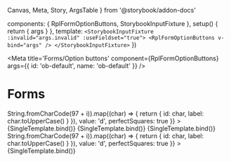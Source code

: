   Canvas,
  Meta,
  Story,
  ArgsTable
} from '@storybook/addon-docs'

  components: { RplFormOptionButtons, StorybookInputFixture },
  setup() {
    return { args }
  },
  template: `<StorybookInputFixture :invalid="args.invalid" :useFieldset="true">
    <RplFormOptionButtons v-bind="args" />
  </StorybookInputFixture>`
})

<Meta title='Forms/Option buttons' component={RplFormOptionButtons} args={{
  id: 'ob-default',
  name: 'ob-default'
}} />

# Forms

<ArgsTable of={RplFormradio} />

<Canvas>
  <Story
    name='Squares'
    args={{
      id: 'squares',
      options: Array(26).fill(0).map((_, i) => String.fromCharCode(97 + i)).map((char) => {
        return {
          id: char,
          label: char.toUpperCase()
        }
      }),
      value: 'd',
      perfectSquares: true
    }}
  >
    {SingleTemplate.bind()}
  </Story>
</Canvas>

<Canvas>
  <Story
    name='Fluid widths'
    args={{
      id: 'fluid',
      options: [
        {
          id: 'item-1',
          label: 'Apple',
        },
        {
          id: 'item-2',
          label: 'Oranges',
        },
        {
          id: 'item-3',
          label: 'Pear',
        },
        {
          id: 'item-4',
          label: 'Strawberries',
        },
        {
          id: 'item-5',
          label: 'Watermelon',
        },
      ],
    }}
  >
    {SingleTemplate.bind()}
  </Story>
</Canvas>

<Canvas>
  <Story
    name='Very long label'
    args={{
      id: 'long-label',
      options: [
        {
          id: 'item-1',
          label: 'Apple',
        },
        {
          id: 'item-2',
          label: 'Oranges',
        },
        {
          id: 'item-3',
          label: 'Here is an option with a very long label, it should still be readable. sed do eiusmod tempor incididunt ut labore et dolore magna aliqua. Ut enim ad minim veniam, quis nostrud exercitation ullamco laboris nisi ut aliquip ex ea commodo consequat.',
        },
        {
          id: 'item-4',
          label: 'Strawberries',
        },
        {
          id: 'item-5',
          label: 'Watermelon',
        },
      ],
    }}
  >
    {SingleTemplate.bind()}
  </Story>
</Canvas>

<Canvas>
  <Story
    name='Inactive'
    args={{
      id: 'inactive',
      disabled: true,
      options: Array(26).fill(0).map((_, i) => String.fromCharCode(97 + i)).map((char) => {
        return {
          id: char,
          label: char.toUpperCase()
        }
      }),
      value: 'd',
      perfectSquares: true
    }}
  >
    {SingleTemplate.bind()}
  </Story>
</Canvas>
